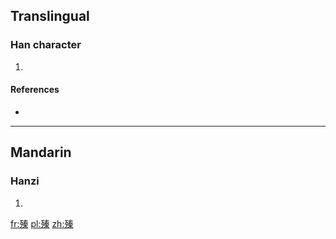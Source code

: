 ==Translingual==

===Han character===
{{Han char|rn=78|rad=歹|as=10|sn=14|four=|canj=MNQKD}}

# {{defn|Han|sort=歹10}}

====References====
* {{Han ref|kx=0582.230|dkj=16534|dj=0975.200|hdz=21391.210|uh=6B9D|ud=27549}}

----

==Mandarin==

===Hanzi===
{{cmn-hanzi|pin=[[nì]] ([[ni4]]), [[zhēn]] ([[zhen1]])|wg=ni<sup>4</sup>, che<sup>n</sup>}}

# {{defn|lang=cmn|sort=歹10}}

[[fr:殝]]
[[pl:殝]]
[[zh:殝]]